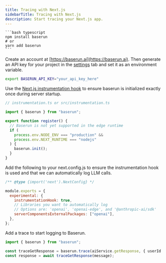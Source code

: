```yaml
---
title: Tracing with Next.js
sidebarTitle: Tracing with Next.js
description: Start tracing your Next.js app.
---
```


<Steps>
<Step title="Install Baserun SDK">

<CodeGroup>

    ```bash typescript
    npm install baserun
    # or
    yarn add baserun
    ```
</CodeGroup>
</Step>
<Step title="Generate an API key">

Create an account at [https://baserun.ai](https://baserun.ai). Then generate an API key for your project in the [settings](https://baserun.ai/settings) tab and set it as an environment variable.

```bash
export BASERUN_API_KEY="your_api_key_here"
```

</Step>
<Step tilte="Initialize baserun">

Use the [Next.js instrumentation hook](https://nextjs.org/docs/app/building-your-application/optimizing/instrumentation) to ensure baserun is initialized exactly once during server startup.

```typescript typescript
// instrumentation.ts or src/instrumentation.ts

import { baserun } from "baserun";

export function register() {
  // Baserun is not yet supported in the edge runtime
  if (
    process.env.NODE_ENV === "production" &&
    process.env.NEXT_RUNTIME === "nodejs"
  ) {
    baserun.init();
  }
}
```

</Step>
<Step title="Update next.config.js">

Add the following to your next.config.js to ensure the instrumentation hook is used and that we can automatically log LLM calls.

```javascript javascript
/** @type {import('next').NextConfig} */

module.exports = {
  experimental: {
    instrumentationHook: true,
    // Libraries you want to automatically log
    // Options are: 'openai', 'openai-edge', and '@anthropic-ai/sdk'
    serverComponentsExternalPackages: ["openai"],
  },
};
```

</Step>
<Step title="Add a trace">

Add a trace to start logging to Baserun.

```typescript typescript
import { baserun } from "baserun";

const traceGetResponse = baserun.trace(aiService.getResponse, { userId: 123 });
const response = await traceGetResponse(message);
```

</Step>

</Steps>
